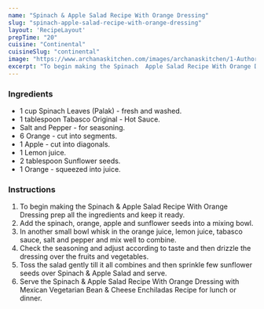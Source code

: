 ---
name: "Spinach & Apple Salad Recipe With Orange Dressing"
slug: "spinach-apple-salad-recipe-with-orange-dressing"
layout: 'RecipeLayout'
prepTime: "20"
cuisine: "Continental"
cuisineSlug: "continental"
image: "https://www.archanaskitchen.com/images/archanaskitchen/1-Author/sibyl_sunitha/Spinach__Apple_with_Orange_Dressing_Recipe.jpg"
excerpt: "To begin making the Spinach  Apple Salad Recipe With Orange Dressing prep all the ingredients and keep it ready"
---

### Ingredients

- 1 cup Spinach Leaves (Palak) - fresh and washed.
- 1 tablespoon Tabasco Original - Hot Sauce.
- Salt and Pepper - for seasoning.
- 6 Orange - cut into segments.
- 1 Apple - cut into diagonals.
- 1 Lemon juice.
- 2 tablespoon Sunflower seeds.
- 1 Orange - squeezed into juice.

### Instructions

1. To begin making the Spinach & Apple Salad Recipe With Orange Dressing prep all the ingredients and keep it ready.
1. Add the spinach, orange, apple and sunflower seeds into a mixing bowl.
1. In another small bowl whisk in the orange juice, lemon juice, tabasco sauce, salt and pepper and mix well to combine.
1. Check the seasoning and adjust according to taste and then drizzle the dressing over the fruits and vegetables.
1. Toss the salad gently till it all combines and then sprinkle few sunflower seeds over Spinach & Apple Salad and serve.
1. Serve the Spinach & Apple Salad Recipe With Orange Dressing with Mexican Vegetarian Bean & Cheese Enchiladas Recipe for lunch or dinner.
